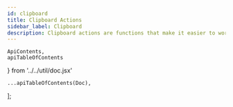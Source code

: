 ```yaml
---
id: clipboard
title: Clipboard Actions
sidebar_label: Clipboard
description: Clipboard actions are functions that make it easier to work with the player&#39;s clipboard.
---
```


    ApiContents,
    apiTableOfContents
} from '../../util/doc.jsx'

    ...apiTableOfContents(Doc),
];

<ApiContents doc={Doc} />